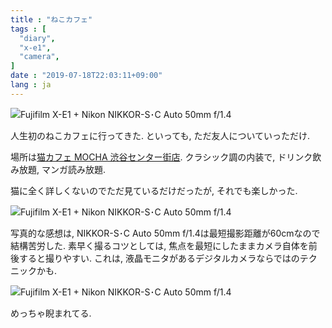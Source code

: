 ```yaml
---
title : "ねこカフェ"
tags : [
  "diary",
  "x-e1",
  "camera",
]
date : "2019-07-18T22:03:11+09:00"
lang : ja
---
```


![Fujifilm X-E1 + Nikon NIKKOR-S･C Auto 50mm f/1.4](./cat-cafe-1.jpg)

人生初のねこカフェに行ってきた. といっても, ただ友人についていっただけ.

場所は[猫カフェ MOCHA 渋谷センター街店](http://catmocha.jp/shibuya/).
クラシック調の内装で, ドリンク飲み放題, マンガ読み放題.

猫に全く詳しくないのでただ見ているだけだったが, それでも楽しかった.

![Fujifilm X-E1 + Nikon NIKKOR-S･C Auto 50mm f/1.4](./cat-cafe-2.jpg)

写真的な感想は, NIKKOR-S･C Auto 50mm f/1.4は最短撮影距離が60cmなので結構苦労した.
素早く撮るコツとしては, 焦点を最短にしたままカメラ自体を前後すると撮りやすい.
これは, 液晶モニタがあるデジタルカメラならではのテクニックかも.   

![Fujifilm X-E1 + Nikon NIKKOR-S･C Auto 50mm f/1.4](cat-cafe-3.jpg)

めっちゃ睨まれてる.
